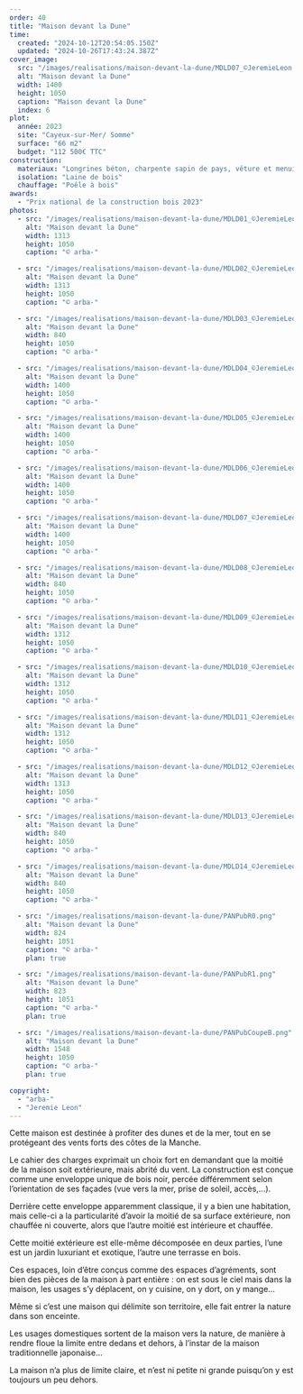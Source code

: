 ```yaml
---
order: 40
title: "Maison devant la Dune"
time:
  created: "2024-10-12T20:54:05.150Z"
  updated: "2024-10-26T17:43:24.387Z"
cover_image:
  src: "/images/realisations/maison-devant-la-dune/MDLD07_©JeremieLeon.jpg"
  alt: "Maison devant la Dune"
  width: 1400
  height: 1050
  caption: "Maison devant la Dune"
  index: 6
plot:
  année: 2023
  site: "Cayeux-sur-Mer/ Somme"
  surface: "66 m2"
  budget: "112 500€ TTC"
construction:
  materiaux: "Longrines béton, charpente sapin de pays, vêture et menuiseries mélèze enduites de résine de pin noire, toiture en bac acier"
  isolation: "Laine de bois"
  chauffage: "Poêle à bois"
awards:
  - "Prix national de la construction bois 2023"
photos:
  - src: "/images/realisations/maison-devant-la-dune/MDLD01_©JeremieLeon.jpg"
    alt: "Maison devant la Dune"
    width: 1313
    height: 1050
    caption: "© arba-"

  - src: "/images/realisations/maison-devant-la-dune/MDLD02_©JeremieLeon.jpg"
    alt: "Maison devant la Dune"
    width: 1313
    height: 1050
    caption: "© arba-"

  - src: "/images/realisations/maison-devant-la-dune/MDLD03_©JeremieLeon.jpg"
    alt: "Maison devant la Dune"
    width: 840
    height: 1050
    caption: "© arba-"

  - src: "/images/realisations/maison-devant-la-dune/MDLD04_©JeremieLeon.jpg"
    alt: "Maison devant la Dune"
    width: 1400
    height: 1050
    caption: "© arba-"

  - src: "/images/realisations/maison-devant-la-dune/MDLD05_©JeremieLeon.jpg"
    alt: "Maison devant la Dune"
    width: 1400
    height: 1050
    caption: "© arba-"

  - src: "/images/realisations/maison-devant-la-dune/MDLD06_©JeremieLeon.jpg"
    alt: "Maison devant la Dune"
    width: 1400
    height: 1050
    caption: "© arba-"

  - src: "/images/realisations/maison-devant-la-dune/MDLD07_©JeremieLeon.jpg"
    alt: "Maison devant la Dune"
    width: 1400
    height: 1050
    caption: "© arba-"

  - src: "/images/realisations/maison-devant-la-dune/MDLD08_©JeremieLeon.jpg"
    alt: "Maison devant la Dune"
    width: 840
    height: 1050
    caption: "© arba-"

  - src: "/images/realisations/maison-devant-la-dune/MDLD09_©JeremieLeon.jpg"
    alt: "Maison devant la Dune"
    width: 1312
    height: 1050
    caption: "© arba-"

  - src: "/images/realisations/maison-devant-la-dune/MDLD10_©JeremieLeon.jpg"
    alt: "Maison devant la Dune"
    width: 1312
    height: 1050
    caption: "© arba-"

  - src: "/images/realisations/maison-devant-la-dune/MDLD11_©JeremieLeon.jpg"
    alt: "Maison devant la Dune"
    width: 1312
    height: 1050
    caption: "© arba-"

  - src: "/images/realisations/maison-devant-la-dune/MDLD12_©JeremieLeon.jpg"
    alt: "Maison devant la Dune"
    width: 1313
    height: 1050
    caption: "© arba-"

  - src: "/images/realisations/maison-devant-la-dune/MDLD13_©JeremieLeon.jpg"
    alt: "Maison devant la Dune"
    width: 840
    height: 1050
    caption: "© arba-"

  - src: "/images/realisations/maison-devant-la-dune/MDLD14_©JeremieLeon.jpg"
    alt: "Maison devant la Dune"
    width: 840
    height: 1050
    caption: "© arba-"

  - src: "/images/realisations/maison-devant-la-dune/PANPubR0.png"
    alt: "Maison devant la Dune"
    width: 824
    height: 1051
    caption: "© arba-"
    plan: true

  - src: "/images/realisations/maison-devant-la-dune/PANPubR1.png"
    alt: "Maison devant la Dune"
    width: 823
    height: 1051
    caption: "© arba-"
    plan: true

  - src: "/images/realisations/maison-devant-la-dune/PANPubCoupeB.png"
    alt: "Maison devant la Dune"
    width: 1548
    height: 1050
    caption: "© arba-"
    plan: true

copyright:
  - "arba-"
  - "Jeremie Leon"
---
```


Cette maison est destinée à profiter des dunes et de la mer, tout en se protégeant des vents forts des côtes de la Manche.

Le cahier des charges exprimait un choix fort en demandant que la moitié de la maison soit extérieure, mais abrité du vent.
La construction est conçue comme une enveloppe unique de bois noir, percée différemment selon l’orientation de ses façades (vue vers la mer, prise de soleil, accès,...).

Derrière cette enveloppe apparemment classique, il y a bien une habitation, mais celle-ci a la particularité d’avoir la moitié de sa surface extérieure, non chauffée ni couverte, alors que l’autre moitié est intérieure et chauffée.

Cette moitié extérieure est elle-même décomposée en deux parties, l’une est un jardin luxuriant et exotique, l’autre une terrasse en bois.

Ces espaces, loin d’être conçus comme des espaces d’agréments, sont bien des pièces de la maison à part entière : on est sous le ciel mais dans la maison, les usages s’y déplacent, on y cuisine, on y dort, on y mange…

Même si c’est une maison qui délimite son territoire, elle fait entrer la nature dans son enceinte.

Les usages domestiques sortent de la maison vers la nature, de manière à rendre floue la limite entre dedans et dehors, à l’instar de la maison traditionnelle japonaise…

La maison n’a plus de limite claire, et n’est ni petite ni grande puisqu’on y est toujours un peu dehors.
